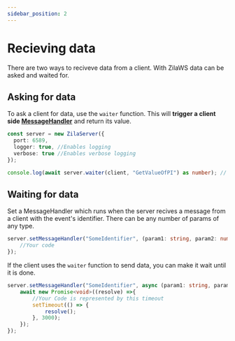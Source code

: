```yaml
---
sidebar_position: 2
---
```


# Recieving data

There are two ways to reciveve data from a client. With ZilaWS data can be asked and waited for.

## Asking for data
To ask a client for data, use the `waiter` function. This will **trigger a client side [MessageHandler](/docs/intro#recieving-data-from-the-client-side)** and return its value.

```ts
const server = new ZilaServer({
  port: 6589,
  logger: true, //Enables logging
  verbose: true //Enables verbose logging
});

console.log(await server.waiter(client, "GetValueOfPI") as number); // --> 3.141592653589793
```

## Waiting for data
Set a MessageHandler which runs when the server recives a message from a client with the event's identifier. There can be any number of params of any type.

```ts
server.setMessageHandler("SomeIdentifier", (param1: string, param2: number, param3: object /*, ...*/) => {
    //Your code
});
```

If the client uses the `waiter` function to send data, you can make it wait until it is done.

```ts
server.setMessageHandler("SomeIdentifier", async (param1: string, param2: number, param3: object /*,...*/) => {
    await new Promise<void>((resolve) =>{
        //Your Code is represented by this timeout
        setTimeout(() => {
            resolve();
        }, 3000);
    });
});
```